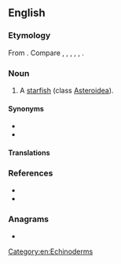 {{also|seastar|sea-star}}
==English==
{{rfi|en}}

===Etymology===
From {{com|en|sea|star}}. Compare {{cog|fy|seestjer|t=sea star}}, {{cog|nl|zeester|t=sea star}}, {{cog|de|Seestern|t=sea star}}, {{cog|da|søstjerne|t=sea star}}, {{cog|sv|sjöstjärna|t=sea star}}, {{cog|is|sjóstjarna|t=sea star}}.

===Noun===
{{en-noun}}

# A [[starfish]] (class [[Asteroidea]]).

====Synonyms====
* {{l|en|starfish}}
* {{l|en|asteroid}}

====Translations====
{{trans-see|starfish}}

===References===
* {{R:OneLook}}
* {{pedia}}

===Anagrams===
* {{anagrams|en|a=aaersst|Ae stars|sea rats|searats|tessara-}}

[[Category:en:Echinoderms]]